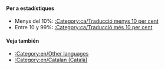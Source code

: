 {{en/Bilingual box| Ca
| En aquesta pàgina apareix una relació dels '''articles que s'estàn traduïnt al català''' a la wiki d'OpenTTD.<br/>Els articles amb les plantillas {{en/S|ca/Traducció}} i {{en/S|ca/Pendent de traducció}} són inclosos automàticament en aquesta categoria.
| ''This page provides an index for a wide range of '''articles are being translated into Catalan''' in OpenTTD Wiki.<br/>Articles with {{en/S|ca/Traducció}} and {{en/S|ca/Pendent de traducció}} templates automatically go here.''}}

====Per a estadístiques====
*Menys del 10%: [[:Category:ca/Traducció menys 10 per cent]]
*Entre 10 y 99%: [[:Category:ca/Traducció més 10 per cent]]

====Veja también====
*[[:Category:en/Other languages]]
*[[:Category:en/Catalan (Català)]]